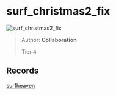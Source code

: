 
# surf_christmas2_fix

![surf_christmas2_fix](https://raw.githubusercontent.com/Sayt123/SurfMapPics/Maps-and-bonuses/csgo/surf_christmas2_fix.jpg)

> Author: **Collaboration**
>
> Tier 4

## Records

[surfheaven](https://surfheaven.eu/map/surf_christmas2_fix)

